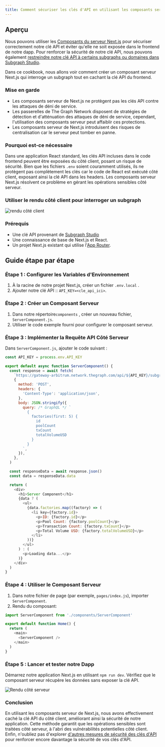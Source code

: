 ```yaml
---
title: Comment sécuriser les clés d'API en utilisant les composants serveur de Next.js
---
```


## Aperçu

Nous pouvons utiliser les [Composants du serveur Next.js](https://nextjs.org/docs/app/building-your-application/rendering/server-components) pour sécuriser correctement notre clé API et éviter qu'elle ne soit exposée dans le frontend de notre dapp. Pour renforcer la sécurité de notre clé API, nous pouvons également [restreindre notre clé API à certains subgraphs ou domaines dans Subgraph Studio](/cookbook/upgrading-a-subgraph/#securing-your-api-key).

Dans ce cookbook, nous allons voir comment créer un composant serveur Next.js qui interroge un subgraph tout en cachant la clé API du frontend.

### Mise en garde

- Les composants serveur de Next.js ne protègent pas les clés API contre les attaques de déni de service.
- Les passerelles de The Graph Network disposent de stratégies de détection et d'atténuation des attaques de déni de service, cependant, l'utilisation des composants serveur peut affaiblir ces protections.
- Les composants serveur de Next.js introduisent des risques de centralisation car le serveur peut tomber en panne.

### Pourquoi est-ce nécessaire

Dans une application React standard, les clés API incluses dans le code frontend peuvent être exposées du côté client, posant un risque de sécurité. Bien que les fichiers `.env` soient couramment utilisés, ils ne protègent pas complètement les clés car le code de React est exécuté côté client, exposant ainsi la clé API dans les headers. Les composants serveur Next.js résolvent ce problème en gérant les opérations sensibles côté serveur.

### Utiliser le rendu côté client pour interroger un subgraph

![rendu côté client](/img/api-key-client-side-rendering.png)

### Prérequis

- Une clé API provenant de [Subgraph Studio](https://thegraph.com/studio)
- Une connaissance de base de Next.js et React.
- Un projet Next.js existant qui utilise l'[App Router](https://nextjs.org/docs/app).

## Guide étape par étape

### Étape 1 : Configurer les Variables d'Environnement

1. À la racine de notre projet Next.js, créer un fichier `.env.local` .
2. Ajouter notre clé API :: `API_KEY=<cle_api_ici>`.

### Étape 2 : Créer un Composant Serveur

1. Dans notre répertoire`components` , créer un nouveau fichier, `ServerComponent.js`.
2. Utiliser le code exemple fourni pour configurer le composant serveur.

### Étape 3 : Implémenter la Requête API Côté Serveur

Dans `ServerComponent.js`, ajouter le code suivant :

```javascript
const API_KEY = process.env.API_KEY

export default async function ServerComponent() {
  const response = await fetch(
    `https://gateway-arbitrum.network.thegraph.com/api/${API_KEY}/subgraphs/id/HUZDsRpEVP2AvzDCyzDHtdc64dyDxx8FQjzsmqSg4H3B`,
    {
      method: 'POST',
      headers: {
        'Content-Type': 'application/json',
      },
      body: JSON.stringify({
        query: /* GraphQL */ `
          {
            factories(first: 5) {
              id
              poolCount
              txCount
              totalVolumeUSD
            }
          }
        `,
      }),
    },
  )

  const responseData = await response.json()
  const data = responseData.data

  return (
    <div>
      <h1>Server Component</h1>
      {data ? (
        <ul>
          {data.factories.map((factory) => (
            <li key={factory.id}>
              <p>ID: {factory.id}</p>
              <p>Pool Count: {factory.poolCount}</p>
              <p>Transaction Count: {factory.txCount}</p>
              <p>Total Volume USD: {factory.totalVolumeUSD}</p>
            </li>
          ))}
        </ul>
      ) : (
        <p>Loading data...</p>
      )}
    </div>
  )
}
```

### Étape 4 : Utiliser le Composant Serveur

1. Dans notre fichier de page (par exemple, `pages/index.js`), importer `ServerComponent`.
2. Rendu du composant:

```javascript
import ServerComponent from './components/ServerComponent'

export default function Home() {
  return (
    <main>
      <ServerComponent />
    </main>
  )
}
```

### Étape 5 : Lancer et tester notre Dapp

Démarrez notre application Next.js en utilisant `npm run dev`. Vérifiez que le composant serveur récupère les données sans exposer la clé API.

![Rendu côté serveur](/img/api-key-server-side-rendering.png)

### Conclusion

En utilisant les composants serveur de Next.js, nous avons effectivement caché la clé API du côté client, améliorant ainsi la sécurité de notre application. Cette méthode garantit que les opérations sensibles sont traitées côté serveur, à l'abri des vulnérabilités potentielles côté client. Enfin, n'oubliez pas d'explorer [d'autres mesures de sécurité des clés d'API](/subgraphs/querying/managing-api-keys/) pour renforcer encore davantage la sécurité de vos clés d'API.
